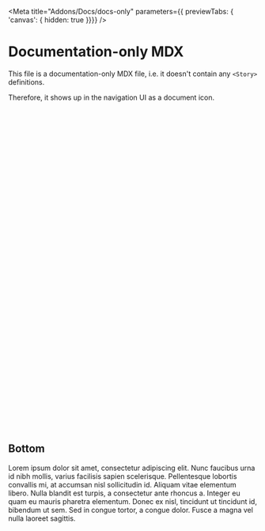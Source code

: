 
<Meta title="Addons/Docs/docs-only" parameters={{ previewTabs: { 'canvas': { hidden: true }}}} />

# Documentation-only MDX

This file is a documentation-only MDX file, i.e. it doesn't contain any `<Story>` definitions.

Therefore, it shows up in the navigation UI as a document icon.

<br/><br/><br/><br/><br/><br/><br/><br/><br/><br/><br/><br/><br/><br/><br/><br/><br/><br/><br/>
<br/><br/><br/><br/><br/><br/><br/><br/><br/><br/><br/><br/><br/><br/><br/><br/><br/><br/><br/>

## Bottom

Lorem ipsum dolor sit amet, consectetur adipiscing elit. Nunc faucibus urna id nibh mollis, varius facilisis sapien scelerisque. Pellentesque lobortis convallis mi, at accumsan nisl sollicitudin id. Aliquam vitae elementum libero. Nulla blandit est turpis, a consectetur ante rhoncus a. Integer eu quam eu mauris pharetra elementum. Donec ex nisl, tincidunt ut tincidunt id, bibendum ut sem. Sed in congue tortor, a congue dolor. Fusce a magna vel nulla laoreet sagittis.
